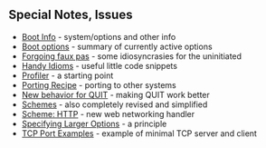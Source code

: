 ==Special Notes, Issues==
*[[Boot Info]] - system/options and other info
*[[Boot options]] - summary of currently active options
*[[Forgoing faux pas]] - some idiosyncrasies for the uninitiated
*[[Handy Idioms]] - useful little code snippets
*[[Profiler]] - a starting point
*[[Porting Recipe]] - porting to other systems
*[[New behavior for QUIT]] -  making QUIT work better
*[[Schemes]] - also completely revised and simplified
*[[Scheme: HTTP]] - new web networking handler
*[[Specifying Larger Options]] - a principle
*[[TCP Port Examples]] - example of minimal TCP server and client